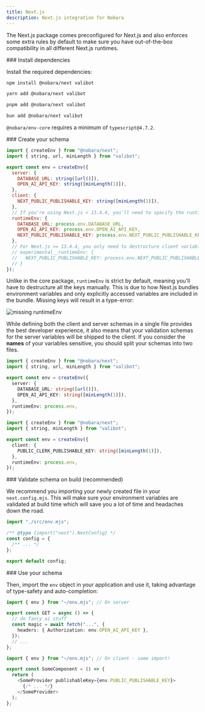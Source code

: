 ```yaml
---
title: Next.js
description: Next.js integration for Nobara
---
```


The Next.js package comes preconfigured for Next.js and also enforces some extra rules by default to make sure you have out-of-the-box compatibility in all different Next.js runtimes.

<Steps>

<Step>
### Install dependencies

Install the required dependencies:

<InstallTabs>
<Tab value="npm">

```bash
npm install @nobara/next valibot
```

</Tab>
<Tab value="yarn">

```bash
yarn add @nobara/next valibot
```

</Tab>
<Tab value="pnpm">

```bash
pnpm add @nobara/next valibot
```

</Tab>
<Tab value="bun">

```bash
bun add @nobara/next valibot
```

</Tab>
</InstallTabs>

<Callout>

`@nobara/env-core` requires a minimum of `typescript@4.7.2`.

</Callout>
</Step>

<Step>
### Create your schema

```js title="src/env.mjs"
import { createEnv } from "@nobara/next";
import { string, url, minLength } from "valibot";

export const env = createEnv({
  server: {
    DATABASE_URL: string([url()]),
    OPEN_AI_API_KEY: string([minLength(1)]),
  },
  client: {
    NEXT_PUBLIC_PUBLISHABLE_KEY: string([minLength(1)]),
  },
  // If you're using Next.js < 13.4.4, you'll need to specify the runtimeEnv manually
  runtimeEnv: {
    DATABASE_URL: process.env.DATABASE_URL,
    OPEN_AI_API_KEY: process.env.OPEN_AI_API_KEY,
    NEXT_PUBLIC_PUBLISHABLE_KEY: process.env.NEXT_PUBLIC_PUBLISHABLE_KEY,
  },
  // For Next.js >= 13.4.4, you only need to destructure client variables:
  // experimental__runtimeEnv: {
  //   NEXT_PUBLIC_PUBLISHABLE_KEY: process.env.NEXT_PUBLIC_PUBLISHABLE_KEY,
  // }
});
```

<Callout type="info">

Unlike in the core package, `runtimeEnv` is strict by default, meaning you'll have to destructure all the keys manually. This is due to how Next.js bundles environment variables and only explicitly accessed variables are included in the bundle. Missing keys will result in a type-error:

![missing runtimeEnv](@/assets/images/missing-runtimeEnv.png)

</Callout>

<Callout type="warning">

While defining both the client and server schemas in a single file provides the best developer experience,
it also means that your validation schemas for the server variables will be shipped to the client.
If you consider the **names** of your variables sensitive, you should split your schemas into two files.

```ts title="src/env/server.ts"
import { createEnv } from "@nobara/next";
import { string, url, minLength } from "valibot";

export const env = createEnv({
  server: {
    DATABASE_URL: string([url()]),
    OPEN_AI_API_KEY: string([minLength(1)]),
  },
  runtimeEnv: process.env,
});
```

```ts title="src/env/client.ts"
import { createEnv } from "@nobara/next";
import { string, minLength } from "valibot";

export const env = createEnv({
  client: {
    PUBLIC_CLERK_PUBLISHABLE_KEY: string([minLength(1)]),
  },
  runtimeEnv: process.env,
});
```

</Callout>
</Step>

<Step>
### Validate schema on build (recommended)

We recommend you importing your newly created file in your `next.config.mjs`. This will make sure your environment variables are validated at build time which will save you a lot of time and headaches down the road.

```js title="next.config.mjs" {1}
import "./src/env.mjs";

/** @type {import("next").NextConfig} */
const config = {
  /** ... */
};

export default config;
```

</Step>

<Step>
### Use your schema

Then, import the `env` object in your application and use it, taking advantage of type-safety and auto-completion:

```ts title="some-api-endpoint.ts"
import { env } from "~/env.mjs"; // On server

export const GET = async () => {
  // do fancy ai stuff
  const magic = await fetch("...", {
    headers: { Authorization: env.OPEN_AI_API_KEY },
  });
  // ...
};
```

```ts title="some-component.tsx"
import { env } from "~/env.mjs"; // On client - same import!

export const SomeComponent = () => {
  return (
    <SomeProvider publishableKey={env.PUBLIC_PUBLISHABLE_KEY}>
      {/* ... */}
    </SomeProvider>
  );
};
```

</Step>

</Steps>
